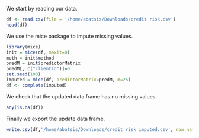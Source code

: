We start by reading our data.

```r
df <- read.csv(file = '/home/abatsis/Downloads/credit risk.csv')
head(df)
```

We use the mice package to impute missing values. 

```R
library(mice)
init = mice(df, maxit=0) 
meth = init$method
predM = init$predictorMatrix
predM[, c("clientid")]=0
set.seed(103)
imputed = mice(df, predictorMatrix=predM, m=25)
df <- complete(imputed)
```

We check that the updated data frame has no missing values. 

```r
any(is.na(df))
```
Finally we export the update data frame.

```r
write.csv(df,'/home/abatsis/Downloads/credit risk imputed.csv', row.names = FALSE)
```
